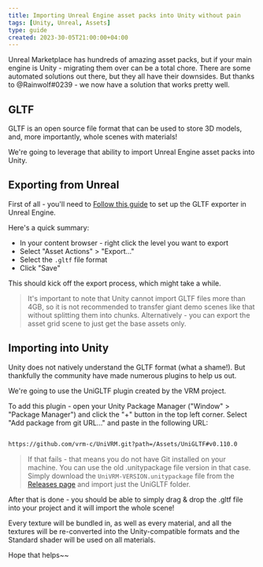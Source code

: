 ```yaml
---
title: Importing Unreal Engine asset packs into Unity without pain
tags: [Unity, Unreal, Assets]
type: guide
created: 2023-30-05T21:00:00+04:00
---
```


Unreal Marketplace has hundreds of amazing asset packs, but if your main engine is Unity - migrating them over can be a total chore. There are some automated solutions out there, but they all have their downsides. But thanks to @Rainwolf#0239 - we now have a solution that works pretty well.

## GLTF

GLTF is an open source file format that can be used to store 3D models, and, more importantly, whole scenes with materials!

We're going to leverage that ability to import Unreal Engine asset packs into Unity.

## Exporting from Unreal

First of all - you'll need to [Follow this guide](https://docs.unrealengine.com/5.1/en-US/exporting-unreal-engine-content-to-gltf/) to set up the GLTF exporter in Unreal Engine.

Here's a quick summary:

- In your content browser - right click the level you want to export
- Select "Asset Actions" > "Export..."
- Select the `.gltf` file format
- Click "Save"

This should kick off the export process, which might take a while.

> It's important to note that Unity cannot import GLTF files more than 4GB, so it is not recommended to transfer giant demo scenes like that without splitting them into chunks. Alternatively - you can export the asset grid scene to just get the base assets only.

## Importing into Unity

Unity does not natively understand the GLTF format (what a shame!). But thankfully the community have made numerous plugins to help us out.

We're going to use the UniGLTF plugin created by the VRM project.

To add this plugin - open your Unity Package Manager ("Window" > "Package Manager") and click the "+" button in the top left corner. Select "Add package from git URL..." and paste in the following URL:

```md

https://github.com/vrm-c/UniVRM.git?path=/Assets/UniGLTF#v0.110.0

```

> If that fails - that means you do not have Git installed on your machine. You can use the old .unitypackage file version in that case. Simply download the `UniVRM-VERSION.unitypackage` file from the [Releases page](https://github.com/vrm-c/UniVRM/releases/tag/v0.110.0) and import just the UniGLTF folder.

After that is done - you should be able to simply drag & drop the .gltf file into your project and it will import the whole scene!

Every texture will be bundled in, as well as every material, and all the textures will be re-converted into the Unity-compatible formats and the Standard shader will be used on all materials.

Hope that helps~~